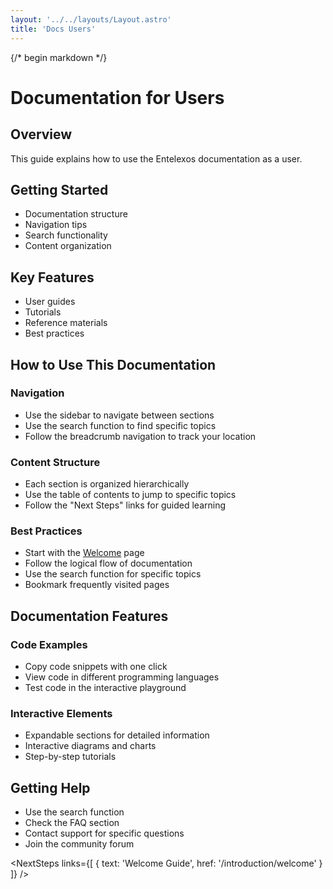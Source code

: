 ```yaml
---
layout: '../../layouts/Layout.astro'
title: 'Docs Users'
---
```



{/* begin markdown */}

# Documentation for Users

## Overview
This guide explains how to use the Entelexos documentation as a user.

## Getting Started
- Documentation structure
- Navigation tips
- Search functionality
- Content organization

## Key Features
- User guides
- Tutorials
- Reference materials
- Best practices

## How to Use This Documentation

### Navigation
- Use the sidebar to navigate between sections
- Use the search function to find specific topics
- Follow the breadcrumb navigation to track your location

### Content Structure
- Each section is organized hierarchically
- Use the table of contents to jump to specific topics
- Follow the "Next Steps" links for guided learning

### Best Practices
- Start with the [Welcome](/introduction/welcome) page
- Follow the logical flow of documentation
- Use the search function for specific topics
- Bookmark frequently visited pages

## Documentation Features

### Code Examples
- Copy code snippets with one click
- View code in different programming languages
- Test code in the interactive playground

### Interactive Elements
- Expandable sections for detailed information
- Interactive diagrams and charts
- Step-by-step tutorials

## Getting Help

- Use the search function
- Check the FAQ section
- Contact support for specific questions
- Join the community forum

<NextSteps links={[
  { text: 'Welcome Guide', href: '/introduction/welcome' }
]} />